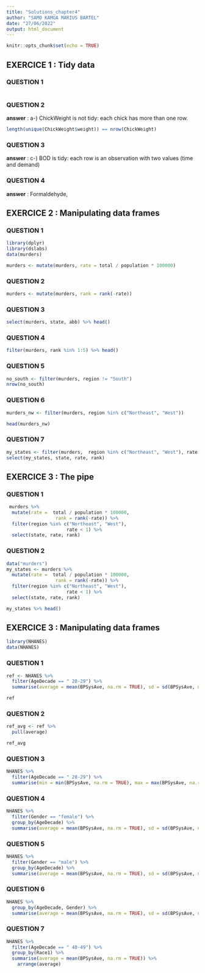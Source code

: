 ```yaml
---
title: "Solutions_chapter4"
author: "SAMO KAMGA MARIUS BARTEL"
date: "27/06/2022"
output: html_document
---
```


```r
knitr::opts_chunk$set(echo = TRUE)
```

## EXERCICE 1 : Tidy data

### QUESTION 1

```r

```

### QUESTION 2

**answer** : a-) ChickWeight is not tidy: each chick has more than one row.

```r
length(unique(ChickWeight$weight)) == nrow(ChickWeight)

```
### QUESTION 3

**answer** : c-) BOD is tidy: each row is an observation with two values (time and demand)

### QUESTION 4

**answer** : Formaldehyde, 


## EXERCICE 2 : Manipulating data frames

### QUESTION 1


```r
library(dplyr)
library(dslabs)
data(murders)

```


```r

murders <- mutate(murders, rate = total / population * 100000)

```


### QUESTION 2


```r
murders <- mutate(murders, rank = rank(-rate))
```


### QUESTION 3

```r

select(murders, state, abb) %>% head()
```

### QUESTION 4

```r
filter(murders, rank %in% 1:5) %>% head()
```


### QUESTION 5

```r

no_south <- filter(murders, region != "South")
nrow(no_south)
```

### QUESTION 6


```r

murders_nw <- filter(murders, region %in% c("Northeast", "West"))

head(murders_nw)
```



### QUESTION 7

```r

my_states <- filter(murders,  region %in% c("Northeast", "West"), rate <1 ) 
select(my_states, state, rate, rank)

```


## EXERCICE 3 : The pipe

### QUESTION 1


```r

 murders %>%
  mutate(rate =  total / population * 100000, 
                  rank = rank(-rate)) %>%
  filter(region %in% c("Northeast", "West"), 
                      rate < 1) %>%
  select(state, rate, rank)


```


### QUESTION 2


```r
data("murders")
my_states <- murders %>%
  mutate(rate =  total / population * 100000, 
                  rank = rank(-rate)) %>%
  filter(region %in% c("Northeast", "West"), 
                      rate < 1) %>%
  select(state, rate, rank)

my_states %>% head()
```


## EXERCICE 3 : Manipulating data frames

```r
library(NHANES)
data(NHANES)
```

### QUESTION 1

```r

ref <- NHANES %>%
  filter(AgeDecade == " 20-29") %>%
  summarise(average = mean(BPSysAve, na.rm = TRUE), sd = sd(BPSysAve, na.rm = TRUE))

ref
```

### QUESTION 2

```r
ref_avg <- ref %>%
  pull(average)

ref_avg
```

### QUESTION 3

```r
NHANES %>%
  filter(AgeDecade == " 20-29") %>%
  summarise(min = min(BPSysAve, na.rm = TRUE), max = max(BPSysAve, na.rm = TRUE))
```

### QUESTION 4

```r
NHANES %>%
  filter(Gender == "female") %>%
  group_by(AgeDecade) %>%
  summarise(average = mean(BPSysAve, na.rm = TRUE), sd = sd(BPSysAve, na.rm = TRUE))
```

### QUESTION 5

```r
NHANES %>%
  filter(Gender == "male") %>%
  group_by(AgeDecade) %>%
  summarise(average = mean(BPSysAve, na.rm = TRUE), sd = sd(BPSysAve, na.rm = TRUE))
```

### QUESTION 6

```r

NHANES %>%
  group_by(AgeDecade, Gender) %>%
  summarise(average = mean(BPSysAve, na.rm = TRUE), sd = sd(BPSysAve, na.rm = TRUE))

```

### QUESTION 7

```r
NHANES %>%
  filter(AgeDecade == " 40-49") %>%
  group_by(Race1) %>%
  summarise(average = mean(BPSysAve, na.rm = TRUE)) %>%
    arrange(average)
```



























































